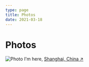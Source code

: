 ```yaml
---
type: page
title: Photos
date: 2021-03-18
---
```


# Photos


<Image
  src="https://user-images.githubusercontent.com/23253540/216780302-f68810f0-c07c-479d-be0b-d91fad335c6a.png"
  alt="Photo"
  width={1125}
  height={750}
  priority
  className="next-image"
/>
I'm here, [Shanghai, China ↗ ](https://en.wikipedia.org/wiki/Shanghai)